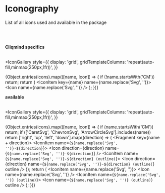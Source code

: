 <!-- Iconography.stories.mdx -->



<Meta title="Iconography" />

# Iconography

List of all icons used and available in the package

<br />
<br />

<strong>Cliqmind specifics</strong>
<br />
<br />

<IconGallery
  style={{
    display: 'grid',
    gridTemplateColumns: 'repeat(auto-fill,minmax(250px,1fr))',
  }}
>
  {Object.entries(icons).map(([name, Icon]) => {
    if (!name.startsWith('CM')) return;
    return (
      <IconItem key={name} name={name.replace('Svg', '')}>
        <Icon name={name.replace('Svg', '')} />
      </IconItem>
    );
  })}
</IconGallery>

<strong>available</strong>
<br />
<br />

<IconGallery
  style={{
    display: 'grid',
    gridTemplateColumns: 'repeat(auto-fill,minmax(250px,1fr))',
  }}
>
  {Object.entries(icons).map(([name, Icon]) => {
    if (name.startsWith('CM')) return;
    if (['CaretSvg', 'ChevronSvg', 'ArrowCircleSvg'].includes(name))
      return ['right', 'up', 'left', 'down'].map((direction) => (
        <Fragment key={name + direction}>
          <IconItem name={`${name.replace('Svg', '')}-${direction}`}>
            <Icon
              direction={direction}
              name={`${name.replace('Svg', '')}-${direction}`}
            />
          </IconItem>
          <IconItem name={`${name.replace('Svg', '')}-${direction} (outline)`}>
            <Icon
              direction={direction}
              name={`${name.replace('Svg', '')}-${direction} (outline)`}
              outline
            />
          </IconItem>
        </Fragment>
      ));
    return (
      <Fragment key={name}>
        <IconItem name={name.replace('Svg', '')}>
          <Icon name={name.replace('Svg', '')} />
        </IconItem>
        <IconItem name={`${name.replace('Svg', '')} (outline)`}>
          <Icon name={`${name.replace('Svg', '')} (outline)`} outline />
        </IconItem>
      </Fragment>
    );
  })}
</IconGallery>
